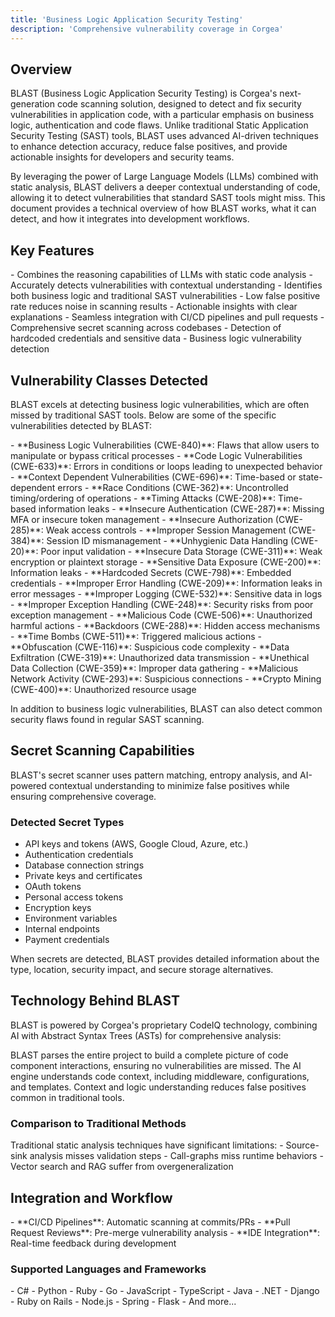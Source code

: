 ```yaml
---
title: 'Business Logic Application Security Testing'
description: 'Comprehensive vulnerability coverage in Corgea'
---
```


## Overview

BLAST (Business Logic Application Security Testing) is Corgea's next-generation code scanning solution, designed to detect and fix security vulnerabilities in application code, with a particular emphasis on business logic, authentication and code flaws. Unlike traditional Static Application Security Testing (SAST) tools, BLAST uses advanced AI-driven techniques to enhance detection accuracy, reduce false positives, and provide actionable insights for developers and security teams.

By leveraging the power of Large Language Models (LLMs) combined with static analysis, BLAST delivers a deeper contextual understanding of code, allowing it to detect vulnerabilities that standard SAST tools might miss. This document provides a technical overview of how BLAST works, what it can detect, and how it integrates into development workflows.

## Key Features

<AccordionGroup>
  <Accordion title="AI-Enhanced Detection" icon="robot">
    - Combines the reasoning capabilities of LLMs with static code analysis
    - Accurately detects vulnerabilities with contextual understanding
    - Identifies both business logic and traditional SAST vulnerabilities
  </Accordion>
  
  <Accordion title="Developer Experience" icon="code">
    - Low false positive rate reduces noise in scanning results
    - Actionable insights with clear explanations
    - Seamless integration with CI/CD pipelines and pull requests
  </Accordion>

  <Accordion title="Security Coverage" icon="shield-check">
    - Comprehensive secret scanning across codebases
    - Detection of hardcoded credentials and sensitive data
    - Business logic vulnerability detection
  </Accordion>
</AccordionGroup>

## Vulnerability Classes Detected

BLAST excels at detecting business logic vulnerabilities, which are often missed by traditional SAST tools. Below are some of the specific vulnerabilities detected by BLAST:

<AccordionGroup>
  <Accordion title="Business Logic and Code Flow" icon="map">
    - **Business Logic Vulnerabilities (CWE-840)**: Flaws that allow users to manipulate or bypass critical processes
    - **Code Logic Vulnerabilities (CWE-633)**: Errors in conditions or loops leading to unexpected behavior
    - **Context Dependent Vulnerabilities (CWE-696)**: Time-based or state-dependent errors
    - **Race Conditions (CWE-362)**: Uncontrolled timing/ordering of operations
    - **Timing Attacks (CWE-208)**: Time-based information leaks
  </Accordion>

  <Accordion title="Authentication and Authorization" icon="lock">
    - **Insecure Authentication (CWE-287)**: Missing MFA or insecure token management
    - **Insecure Authorization (CWE-285)**: Weak access controls
    - **Improper Session Management (CWE-384)**: Session ID mismanagement
  </Accordion>

  <Accordion title="Data Handling and Storage" icon="database">
    - **Unhygienic Data Handling (CWE-20)**: Poor input validation
    - **Insecure Data Storage (CWE-311)**: Weak encryption or plaintext storage
    - **Sensitive Data Exposure (CWE-200)**: Information leaks
    - **Hardcoded Secrets (CWE-798)**: Embedded credentials
  </Accordion>

  <Accordion title="Error Management" icon="triangle-exclamation">
    - **Improper Error Handling (CWE-209)**: Information leaks in error messages
    - **Improper Logging (CWE-532)**: Sensitive data in logs
    - **Improper Exception Handling (CWE-248)**: Security risks from poor exception management
  </Accordion>

  <Accordion title="Malicious Code Detection" icon="bug">
    - **Malicious Code (CWE-506)**: Unauthorized harmful actions
    - **Backdoors (CWE-288)**: Hidden access mechanisms
    - **Time Bombs (CWE-511)**: Triggered malicious actions
    - **Obfuscation (CWE-116)**: Suspicious code complexity
  </Accordion>

  <Accordion title="Privacy & Resources" icon="eye-slash">
    - **Data Exfiltration (CWE-319)**: Unauthorized data transmission
    - **Unethical Data Collection (CWE-359)**: Improper data gathering
    - **Malicious Network Activity (CWE-293)**: Suspicious connections
    - **Crypto Mining (CWE-400)**: Unauthorized resource usage
  </Accordion>
</AccordionGroup>

In addition to business logic vulnerabilities, BLAST can also detect common security flaws found in regular SAST scanning.

## Secret Scanning Capabilities

BLAST's secret scanner uses pattern matching, entropy analysis, and AI-powered contextual understanding to minimize false positives while ensuring comprehensive coverage.

### Detected Secret Types
- API keys and tokens (AWS, Google Cloud, Azure, etc.)
- Authentication credentials
- Database connection strings
- Private keys and certificates
- OAuth tokens
- Personal access tokens
- Encryption keys
- Environment variables
- Internal endpoints
- Payment credentials

<Tip>When secrets are detected, BLAST provides detailed information about the type, location, security impact, and secure storage alternatives.</Tip>

## Technology Behind BLAST

BLAST is powered by Corgea's proprietary CodeIQ technology, combining AI with Abstract Syntax Trees (ASTs) for comprehensive analysis:

<Steps>
  <Step title="Project-Level Analysis">
    BLAST parses the entire project to build a complete picture of code component interactions, ensuring no vulnerabilities are missed.
  </Step>
  <Step title="Contextual Intelligence">
    The AI engine understands code context, including middleware, configurations, and templates.
  </Step>
  <Step title="False Positive Reduction">
    Context and logic understanding reduces false positives common in traditional tools.
  </Step>
</Steps>

### Comparison to Traditional Methods

<Warning>
Traditional static analysis techniques have significant limitations:
- Source-sink analysis misses validation steps
- Call-graphs miss runtime behaviors
- Vector search and RAG suffer from overgeneralization
</Warning>

## Integration and Workflow

<Card title="Integration Points" icon="plug">
- **CI/CD Pipelines**: Automatic scanning at commits/PRs
- **Pull Request Reviews**: Pre-merge vulnerability analysis
- **IDE Integration**: Real-time feedback during development
</Card>

### Supported Languages and Frameworks

<Tabs>
  <Tab title="Languages">
    - C#
    - Python
    - Ruby
    - Go
    - JavaScript
    - TypeScript
    - Java
  </Tab>
  <Tab title="Frameworks">
    - .NET
    - Django
    - Ruby on Rails
    - Node.js
    - Spring
    - Flask
    - And more...
  </Tab>
</Tabs>
